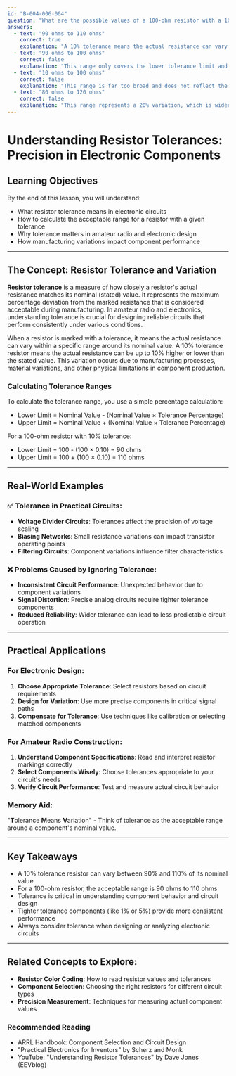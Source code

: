 ```yaml
---
id: "B-004-006-004"
question: "What are the possible values of a 100-ohm resistor with a 10% tolerance?"
answers:
  - text: "90 ohms to 110 ohms"
    correct: true
    explanation: "A 10% tolerance means the actual resistance can vary up to 10% above or below the nominal value. For a 100-ohm resistor, this calculates to a range of 90 ohms (100 - 10%) to 110 ohms (100 + 10%). This variation is critical in electronic design, allowing for component manufacturing variations while maintaining predictable circuit performance."
  - text: "90 ohms to 100 ohms"
    correct: false
    explanation: "This range only covers the lower tolerance limit and the nominal value, missing the upper tolerance range. A 10% tolerance resistor can vary both above and below the nominal resistance value, so the full range extends to 110 ohms, not just 100 ohms."
  - text: "10 ohms to 100 ohms"
    correct: false
    explanation: "This range is far too broad and does not reflect the actual tolerance calculation. A 10% tolerance means the resistance varies within a narrow band around the nominal value, not across a completely arbitrary range of values."
  - text: "80 ohms to 120 ohms"
    correct: false
    explanation: "This range represents a 20% variation, which is wider than the specified 10% tolerance. A 10% tolerance resistor has a more limited range of acceptable resistance values around its nominal value."
---
```


# Understanding Resistor Tolerances: Precision in Electronic Components

## Learning Objectives
By the end of this lesson, you will understand:
- What resistor tolerance means in electronic circuits
- How to calculate the acceptable range for a resistor with a given tolerance
- Why tolerance matters in amateur radio and electronic design
- How manufacturing variations impact component performance

---

## The Concept: Resistor Tolerance and Variation

**Resistor tolerance** is a measure of how closely a resistor's actual resistance matches its nominal (stated) value. It represents the maximum percentage deviation from the marked resistance that is considered acceptable during manufacturing. In amateur radio and electronics, understanding tolerance is crucial for designing reliable circuits that perform consistently under various conditions.

When a resistor is marked with a tolerance, it means the actual resistance can vary within a specific range around its nominal value. A 10% tolerance resistor means the actual resistance can be up to 10% higher or lower than the stated value. This variation occurs due to manufacturing processes, material variations, and other physical limitations in component production.

### Calculating Tolerance Ranges

To calculate the tolerance range, you use a simple percentage calculation:
- Lower Limit = Nominal Value - (Nominal Value × Tolerance Percentage)
- Upper Limit = Nominal Value + (Nominal Value × Tolerance Percentage)

For a 100-ohm resistor with 10% tolerance:
- Lower Limit = 100 - (100 × 0.10) = 90 ohms
- Upper Limit = 100 + (100 × 0.10) = 110 ohms

---

## Real-World Examples

### ✅ Tolerance in Practical Circuits:
- **Voltage Divider Circuits**: Tolerances affect the precision of voltage scaling
- **Biasing Networks**: Small resistance variations can impact transistor operating points
- **Filtering Circuits**: Component variations influence filter characteristics

### ❌ Problems Caused by Ignoring Tolerance:
- **Inconsistent Circuit Performance**: Unexpected behavior due to component variations
- **Signal Distortion**: Precise analog circuits require tighter tolerance components
- **Reduced Reliability**: Wider tolerance can lead to less predictable circuit operation

---

## Practical Applications

### For Electronic Design:
1. **Choose Appropriate Tolerance**: Select resistors based on circuit requirements
2. **Design for Variation**: Use more precise components in critical signal paths
3. **Compensate for Tolerance**: Use techniques like calibration or selecting matched components

### For Amateur Radio Construction:
1. **Understand Component Specifications**: Read and interpret resistor markings correctly
2. **Select Components Wisely**: Choose tolerances appropriate to your circuit's needs
3. **Verify Circuit Performance**: Test and measure actual circuit behavior

### Memory Aid:
"**T**olerance **M**eans **V**ariation" - Think of tolerance as the acceptable range around a component's nominal value.

---

## Key Takeaways

- A 10% tolerance resistor can vary between 90% and 110% of its nominal value
- For a 100-ohm resistor, the acceptable range is 90 ohms to 110 ohms
- Tolerance is critical in understanding component behavior and circuit design
- Tighter tolerance components (like 1% or 5%) provide more consistent performance
- Always consider tolerance when designing or analyzing electronic circuits

---

## Related Concepts to Explore:
- **Resistor Color Coding**: How to read resistor values and tolerances
- **Component Selection**: Choosing the right resistors for different circuit types
- **Precision Measurement**: Techniques for measuring actual component values

### Recommended Reading
- ARRL Handbook: Component Selection and Circuit Design
- "Practical Electronics for Inventors" by Scherz and Monk
- YouTube: "Understanding Resistor Tolerances" by Dave Jones (EEVblog)